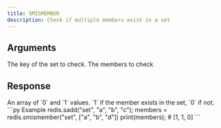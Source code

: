 ```yaml
---
title: SMISMEMBER
description: Check if multiple members exist in a set
---
```


## Arguments

<ParamField body="key" type="string" required>
  The key of the set to check.
</ParamField>

<ParamField body="members" type="TMember[]">
  The members to check
</ParamField>


## Response

<ResponseField type="(0 | 1)[]" required>
  An array of `0` and `1` values.
  `1` if the member exists in the set, `0` if not.
</ResponseField>

<RequestExample>
```py Example 
redis.sadd("set", "a", "b", "c"); 
members =  redis.smismember("set", ["a", "b", "d"])
print(members); # [1, 1, 0]
```

</RequestExample>
